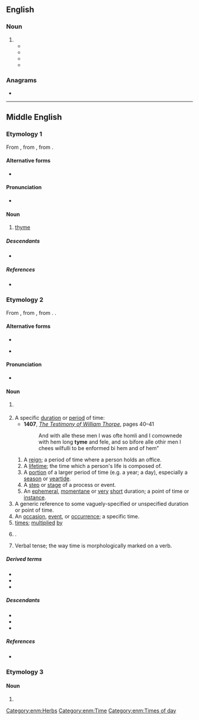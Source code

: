 ==English==

===Noun===
{{en-noun|~}}

# {{archaic spelling of|en|time}}
#* {{quote-book|en|year=1588|title=Chancery Procedings, Series II, 222/83|author=Ffraunces Morgan|url=http://books.google.de/books?id=uBpWZ_5lxY8C&lpg=PA265&dq=tyme&hl=de&pg=PA40#v=onepage&q=tyme&f=false|passage=in the ſaid Leafe did promyſe and Coven''a''nte to and w<sup>th</sup> the ſaid Giles Allen to build in & vpon the demiſed [premiſſes 4-3] buildings for Tenement''es'' to be errected vpon the premiſſes the ſome of two hundrethe pound''es'' and the ſame to be done and fyniſhed by a certain '''tyme''' [5-9]}}
#* {{quote-book|en|year=1602|author=William Combe and John Combe|url=http://books.google.de/books?id=anjV6Gsx00MC&lpg=PA40&dq=tyme&hl=de&pg=PA18#v=onepage&q=tyme&f=false|title=Shakespeare Estate Records|chapter=The original Conveyance of over a hundred acres of land from William and John Combe to Shakespeare|passage=the saide John Combe, his heires and assignes, shall and will, from '''tyme''' to '''tyme''', and at all '''tymes''' herafter, well and sufficientlie save and keepe harmles and indempnified as well the saide fowre yardes of errable lande}}
#* {{quote-book|en|year=1629|title=Charter of Massachusetts Bay|url=http://www.nhinet.org/ccs/docs/mass-1.htm|passage=And the newe elected Deputie Governor and Assistants, and all other officers to be hereafter chosen as aforesaide from '''Tyme''' to '''Tyme''', to take the Oathes to their places respectivelie belonging, before the Governor of the said Company for the '''Tyme''' being, vnto which said Governor, Deputie Governor, and assistants}}
#* {{quote-book|en|year=2000|title=A Future History: The Tanner Chronicles|author=Heather J. Kintyre
|publisher=iUniverse|isbn=0595143695|url=http://books.google.com/books?id=v6FAM7wXAb8C&pg=PA128&dq=tyme|page=128|passage=While Pan slept, the tyme machine was communicating with Skyn regarding Pan.}}

===Anagrams===
* {{anagrams|en|a=emty|etym|ymet}}

----

==Middle English==

===Etymology 1===
From {{der|enm|fro|thym}}, from {{der|enm|la|thymum}}, from {{der|enm|grc|θύμον|}}.

====Alternative forms====
* {{alter|enm|time|thime}}

====Pronunciation====
* {{IPA|enm|/tim/|/tiːm/}}

====Noun====
{{enm-noun|-}}

# {{senseid|enm|thyme}} [[thyme]] {{gloss|plants in the genus ''[[Thymus]]''}}

=====Descendants=====
* {{desc|en|thyme}}

=====References=====
* {{R:MED Online|entry=tī̆me |pos=n.(1) |id=MED45870 |accessdate=2018-04-25}}

===Etymology 2===
From {{inh|enm|ang|tīma}}, from {{inh|enm|gmw-pro|*tīmō}}, from {{inh|enm|gem-pro|*tīmô}}. {{doublet|enm|demon}}.

====Alternative forms====
* {{alter|enm|teme|teyme|tim|time|tym}}
* {{q|early}} {{alter|enm|tima|timæ|tyma}}

====Pronunciation====
* {{IPA|enm|/ˈtiːm(ə)/}}

====Noun====
{{enm-noun|pl2=tymen}}

# {{senseid|enm|time}} {{l|en|time}} {{gloss|as a concept}}
# A specific [[duration]] or [[period]] of time:
#* '''1407''', ''[[w:The Testimony of William Thorpe|The Testimony of William Thorpe]]'', pages 40–41
#*: And with alle these men I was ofte homli and I comownede with hem long '''tyme''' and fele, and so bifore alle othir men I chees wilfulli to be enformed bi hem and of hem”
## A [[reign]]; a period of time where a person holds an office.
## A [[lifetime]]; the time which a person's life is composed of.
## A [[portion]] of a larger period of time (e.g. a year; a day), especially a [[season]] or [[yeartide]].
## A [[step]] or [[stage]] of a process or event.
## An [[ephemeral]], [[momentane]] or [[very]] [[short]] duration; a point of time or [[instance]].
# A generic reference to some vaguely-specified or unspecified duration or point of time.
# An [[occasion]], [[event]], or [[occurrence]]; a specific time.
# [[times]]; [[multiplied]] [[by]] {{q|usually in the plural}}
# {{non-gloss|Specifies the ratio of comparison in a comparative sentence}}.
# {{lb|enm|grammar}} Verbal tense; the way time is morphologically marked on a verb.

=====Derived terms=====
* {{l|enm|timen}}
* {{l|enm|tymeful}}
* {{l|enm|tymely}}

=====Descendants=====
* {{desc|en|time}}
* {{desc|sco|time|teime|tim}}
* {{desc|yol|deemes|qq=plural}}

=====References=====
* {{R:MED Online|entry=tīme|pos=n.(2)|id=MED45871|accessdate=2018-04-25}}

===Etymology 3===

====Noun====
{{head|enm|noun}}

# {{alternative form of|enm|teme|t=topic|id=topic}}

[[Category:enm:Herbs]]
[[Category:enm:Time]]
[[Category:enm:Times of day]]